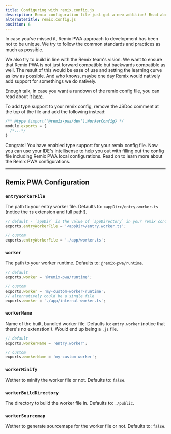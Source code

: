 ```yaml
---
title: Configuring with remix.config.js
description: Remix configuration file just got a new addition! Read about the hijack and how to upgrade your config file.
alternateTitle: remix.config.js
position: 6
---
```






In case you've missed it, Remix PWA approach to development has been not to be unique. We try to follow the common standards and practices as much as possible. 

We also try to build in line with the Remix team's vision. We want to ensure that Remix PWA is not just forward compatible but backwards compatible as well.
The result of this would be ease of use and setting the learning curve as low as possible. And who knows, maybe one day Remix would natively add support 
for somethings we do natively.

Enough talk, in case you want a rundown of the remix config file, you can read about it [here](https://remix.run/docs/en/main/file-conventions/remix-config).

To add type support to your remix config, remove the JSDoc comment at the top of the file and add the following instead:

```js {{ filename:'remix.config.js' }}
/** @type {import('@remix-pwa/dev').WorkerConfig} */
module.exports = {
  /*...*/
}
```

Congrats! You have enabled type support for your remix config file. Now you can use your IDE's intellisense to help you out with filling out the config file
including Remix PWA local configurations. Read on to learn more about the Remix PWA configurations.

---

## Remix PWA Configuration

### `entryWorkerFile`

The path to your entry worker file. Defaults to: `<appDir>/entry.worker.ts` (notice the `ts` extension and full path!).

```js {{ filename:'remix.config.js' }}
// default - `appDir` is the value of `appDirectory` in your remix config file
exports.entryWorkerFile = '<appDir>/entry.worker.ts';

// custom
exports.entryWorkerFile = './app/worker.ts';
```

### `worker`

The path to your worker runtime. Defaults to: `@remix-pwa/runtime`.

```js {{ filename:'remix.config.js' }}
// default
exports.worker = '@remix-pwa/runtime';

// custom
exports.worker = 'my-custom-worker-runtime';
// alternatively could be a single file
exports.worker = './app/internal-worker.ts';
```

### `workerName`

Name of the built, bundled worker file. Defaults to: `entry.worker` (notice that there's no extenstion!). Would end up being a `.js` file.

```js {{ filename:'remix.config.js' }}
// default
exports.workerName = 'entry.worker';

// custom
exports.workerName = 'my-custom-worker';
```

### `workerMinify`

Wether to minify the worker file or not. Defaults to: `false`.

### `workerBuildDirectory`

The directory to build the worker file in. Defaults to: `./public`.

### `workerSourcemap`

Wether to generate sourcemaps for the worker file or not. Defaults to: `false`.